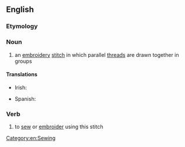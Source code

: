 ==English==

===Etymology===
{{compound|hem|stitch|lang=en}}

===Noun===
{{en-noun|es}}

# an [[embroidery]] [[stitch]] in which parallel [[thread]]s are drawn together in groups

====Translations====
{{trans-top|an embroidery stitch}}
* Irish: {{t|ga|greim fáithime|m}}
{{trans-mid}}
* Spanish: {{t|es|vainica|f}}
{{trans-bottom}}

===Verb===
{{en-verb|es}}

# to [[sew]] or [[embroider]] using this stitch

[[Category:en:Sewing]]